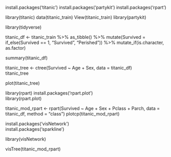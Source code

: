 install.packages('titanic')
install.packages('partykit')
install.packages('rpart')

library(titanic)
data(titanic_train)
View(titanic_train)
library(partykit)

library(tidyverse)

titanic_df <- titanic_train %>% as_tibble() %>% 
  mutate(Survived = if_else(Survived == 1, 
                            "Survived", "Perished")) %>% 
  mutate_if(is.character, as.factor)

summary(titanic_df)


titanic_tree <- ctree(Survived ~ Age + Sex,
                      data = titanic_df)  
titanic_tree  

plot(titanic_tree)  


library(rpart)
install.packages('rpart.plot')  
library(rpart.plot)  

titanic_mod_rpart <- rpart(Survived ~ Age + Sex + Pclass + Parch,
                           data = titanic_df,
                           method = "class")
plotcp(titanic_mod_rpart)  


install.packages('visNetwork')  
install.packages('sparkline')  

library(visNetwork)

visTree(titanic_mod_rpart)  
  
  
